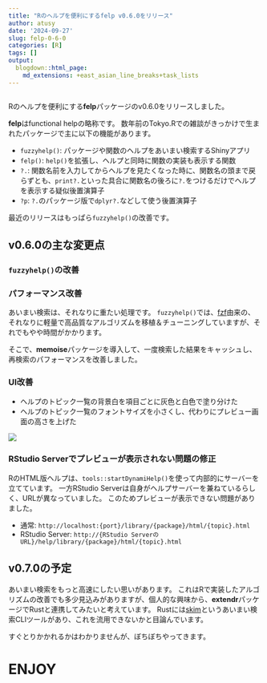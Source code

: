 ```yaml
---
title: "Rのヘルプを便利にするfelp v0.6.0をリリース"
author: atusy
date: '2024-09-27'
slug: felp-0-6-0
categories: [R]
tags: []
output:
  blogdown::html_page:
    md_extensions: +east_asian_line_breaks+task_lists
---
```


```r
```

Rのヘルプを便利にする**felp**パッケージのv0.6.0をリリースしました。

**felp**はfunctional helpの略称です。
数年前のTokyo.Rでの雑談がきっかけで生まれたパッケージで主に以下の機能があります。

- `fuzzyhelp()`: パッケージや関数のヘルプをあいまい検索するShinyアプリ
- `felp()`: `help()`を拡張し、ヘルプと同時に関数の実装も表示する関数
- `?.`: 関数名前を入力してからヘルプを見たくなった時に、関数名の頭まで戻らずとも、`print?.`といった具合に関数名の後ろに`?.`をつけるだけでヘルプを表示する疑似後置演算子
- `?p`: `?.`のパッケージ版で`dplyr?.`などして使う後置演算子

最近のリリースはもっぱら`fuzzyhelp()`の改善です。

## v0.6.0の主な変更点

### `fuzzyhelp()`の改善

### パフォーマンス改善

あいまい検索は、それなりに重たい処理です。
`fuzzyhelp()`では、[fzf](https://github.com/junegunn/fzf)由来の、それなりに軽量で高品質なアルゴリズムを移植＆チューニングしていますが、それでもやや時間がかかります。

そこで、**memoise**パッケージを導入して、一度検索した結果をキャッシュし、再検索のパフォーマンスを改善しました。

### UI改善

- ヘルプのトピック一覧の背景白を項目ごとに灰色と白色で塗り分けた
- ヘルプのトピック一覧のフォントサイズを小さくし、代わりにプレビュー画面の高さを上げた

![](images/felp-toc.png)

### RStudio Serverでプレビューが表示されない問題の修正

RのHTML版ヘルプは、`tools::startDynamiHelp()`を使って内部的にサーバーを立てています。
一方RStudio Serverは自身がヘルプサーバーを兼ねているらしく、URLが異なっていました。
このためプレビューが表示できない問題がありました。

- 通常: `http://localhost:{port}/library/{package}/html/{topic}.html`
- RStudio Server: `http://{RStudio ServerのURL}/help/library/{package}/html/{topic}.html`

## v0.7.0の予定

あいまい検索をもっと高速にしたい思いがあります。
これはRで実装したアルゴリズムの改善でも多少見込みがありますが、個人的な興味から、**extendr**パッケージでRustと連携してみたいと考えています。
Rustには[skim](https://github.com/lotabout/skim)というあいまい検索CLIツールがあり、これを流用できないかと目論んでいます。

すぐとりかかれるかはわかりませんが、ぼちぼちやってきます。

# ENJOY
